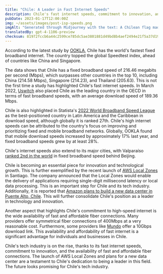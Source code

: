 ```yaml
---
title: "Chile: A Leader in Fast Internet Speeds"
description: Chile's fast internet speeds, commitment to innovation, and the accessibility of affordable fiber optic internet position it as a leader in the tech industry.
pubDate: 2023-01-17T12:00:00Z
img: ~/assets/images/post-isp-speeds.png
imgAlt: "Generated through Midjourney with the text: A Chilean flag made of fiber optics, tech concept art, Chile, high definition, detailed, realistic, colorful, hopeful --v 4 --ar 3:2"
translatedBy: gpt-4-1106-preview
checksum: 81972fccb6a44c2599ce785dc5ae3801881d49bd8b4aef2494e21f5a37d19621
---
```


According to the latest study by [OOKLA](https://www.ookla.com/articles/global-index-internet-speed-growth-2022), Chile has the world's fastest fixed broadband internet. The country topped the global Speedtest index, ahead of countries like China and Singapore.

The data shows that Chile has a fixed broadband speed of 216.46 megabits per second (Mbps), which surpasses other countries in the top 10, including China (214.58 Mbps), Singapore (214.23), and Thailand (205.63). This is not the first time a study has highlighted Chile's fast internet speeds. In March 2022, [Uswitch](https://www.uswitch.com/broadband/global-broadband-index/) also placed Chile as the leading country in the OECD in terms of fast broadband speeds, with an average download speed of 189.36 Mbps.

Chile is also highlighted in Statista's [2022 World Broadband Speed League](https://es.statista.com/grafico/18015/paises-latinoamericanos-con-mejor-velocidad-de-internet/) as the best-positioned country in Latin America and the Caribbean in download speed, although globally it is ranked 27th. Chile's high internet speeds can be attributed to the country's focus on improving and prioritizing fixed and mobile broadband networks. Globally, OOKLA found that mobile download speeds increased by approximately 17% last year, and fixed broadband speeds grew by at least 28%.

Chile's internet speeds also extend to its major cities, with Valparaíso [ranked 2nd in the world](https://www.ookla.com/articles/global-index-cities-announcement) in fixed broadband speed behind Beijing.

Chile is becoming an essential piece for innovation and technological growth. This is further exemplified by the recent launch of [AWS Local Zones](https://www.datacenterdynamics.com/en/news/aws-launches-local-zones-in-perth-and-santiago/) in Santiago. The company announced that the Local Zones would enable the delivery of applications requiring single-digit millisecond latency or local data processing. This is an important step for Chile and its tech industry. Additionally, it is reported that [Amazon plans to build a new data center in Puente Alto, Chile](https://www.biobiochile.cl/noticias/economia/negocios-y-empresas/2022/07/27/amazon-inicia-solicitud-para-la-construccion-de-un-datacenter-en-puente-alto.shtml). This will further consolidate Chile's position as a leader in technology and innovation.

Another aspect that highlights Chile's commitment to high-speed internet is the wide availability of fast and affordable fiber connections. Many providers offer symmetrical fiber connections of 400Mbps at a very reasonable cost. Furthermore, some providers like [Mundo](https://www.tumundo.cl/fibra-10g/) offer a 10Gbps download link. This availability and affordability of fast internet is a significant advantage for individuals and businesses in Chile.

Chile's tech industry is on the rise, thanks to its fast internet speeds, commitment to innovation, and the availability of fast and affordable fiber connections. The launch of AWS Local Zones and plans for a new data center are a testament to Chile's dedication to being a leader in this field. The future looks promising for Chile's tech industry.
